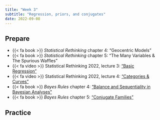 ```yaml
---
title: "Week 3"
subtitle: "Regression, priors, and conjugates"
date: 2022-09-08
---
```


## Prepare

- {{< fa book >}} *Statistical Rethinking* chapter 4: "Geocentric Models"
- {{< fa book >}} *Statistical Rethinking* chapter 5: "The Many Variables & The Spurious Waffles"
- {{< fa video >}} Statistical Rethinking 2022, lecture 3: ["Basic Regression"](https://www.youtube.com/watch?v=zYYBtxHWE0A)
- {{< fa video >}} Statistical Rethinking 2022, lecture 4: ["Categories & Curves"](https://youtu.be/QiHKdvAbYII)
- {{< fa book >}} *Bayes Rules* chapter 4: ["Balance and Sequentiality in Bayesian Analyses"](https://www.bayesrulesbook.com/chapter-4.html)
- {{< fa book >}} *Bayes Rules* chapter 5: ["Conjugate Families"](https://www.bayesrulesbook.com/chapter-5.html)



## Practice

